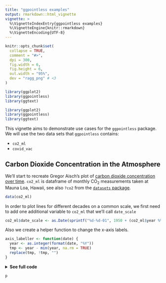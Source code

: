 ```yaml
---
title: "ggpointless examples"
output: rmarkdown::html_vignette
vignette: >
  %\VignetteIndexEntry{ggpointless examples}
  %\VignetteEngine{knitr::rmarkdown}
  %\VignetteEncoding{UTF-8}
---
```


```r
knitr::opts_chunk$set(
  collapse = TRUE,
  comment = "#>",
  dpi = 300,
  fig.width = 6,
  fig.height = 6,
  out.width = "95%",
  dev = "ragg_png" # <3
)

library(ggplot2)
library(ggpointless)
library(ggtext)
```

```r
library(ggplot2)
library(ggpointless)
library(ggtext)
```

This vignette aims to demonstrate use cases for the `ggpointless` package. We will use the two data sets that `ggpointless` contains:

- `co2_ml`
- `covid_vac`

## Carbon Dioxide Concentration in the Atmosphere

We'll start to recreate Gregor Aisch's plot of [carbon dioxide concentration over time](https://blog.datawrapper.de/weekly-chart-carbon-dioxide/). `co2_ml` is dataframe of monthly CO~2~ measurements taken at Mauna Loa, Hawaii, see also `?co2` from the [`datasets` package](https://stat.ethz.ch/R-manual/R-devel/library/datasets/html/00Index.html). 

```r
data(co2_ml)
```

In order to plot lines for different decades on a common scale, we first need to add one additional variable to `co2_ml` that we'll call `date_scale`

``` r
co2_ml$date_scale <- as.Date(sprintf("%d-%d-01", 1950 + (co2_ml$year %% 10), co2_ml$month))
```

Also we create a helper function to change the x-axis labels.

``` r
axis_labeller <- function(date) {
  year <- as.integer(format(date, "%Y"))
  tmp <- year - min(year, na.rm = TRUE)
  replace(tmp, !tmp, "")
}
```


<details><summary><b>See full code</b></summary>
```r
theme_set(theme_minimal())

text_size <- 2.5
text_color <- "#333333"

# layers
p <- ggplot(co2_ml, aes(date_scale, co2_ppm, color = decade))
# sustainability level
p <- p + geom_hline(aes(yintercept = 350),
                    color = "#dbd9db",
                    size = 1)
p <- p + geom_text(aes(x = as.Date("1951-01-01"), y = 348), 
                   label = "sustainable level",
                   size = text_size + .3,
                   color = "#dbd9db",
                   hjust = "left",
                   inherit.aes = FALSE)

p <- p + geom_line()
p <- p + geom_pointless(location = c("first", "last"), size = 2)
# label decade
p <- p + geom_text(
  data = subset(co2_ml, subset = decade != "2020's"),
  aes(label = decade),
  size = text_size,
  stat = "pointless",
  location = "last",
  hjust = "left",
  nudge_x = 40
)
# label at first year in decade
p <- p + geom_text(
  data = subset(co2_ml, subset = decade != "1950's"),
  aes(
    label = year,
    group = decade
  ),
  size = text_size,
  color = text_color,
  stat = "pointless",
  location = "first",
  vjust = "top",
  hjust = "left",
  nudge_y = -2
)

# label at last year in decade
p <- p + geom_text(
  data = subset(co2_ml, subset = !(decade %in% c("1950's", "2020's"))),
  aes(
    label = year,
    group = decade
  ),
  size = text_size,
  color = text_color,
  stat = "pointless",
  location = "maximum",
  vjust = "bottom",
  nudge_y = 1
)

# label the years 2014 to 2018 in the format '%y
p <- p + lapply(2014:2018, function(yrs) {
  geom_text(
    data = subset(co2_ml, subset = year == yrs),
    aes(
      label = sprintf("'%i", year %% 100),
      group = year
    ),
    size = text_size,
    color = text_color,
    stat = "pointless",
    location = "maximum",
    vjust = "bottom",
    nudge_y = 1
  )
})

#  highlight all-time maximum
p <- p + geom_pointless(
  data = subset(co2_ml, subset = decade == "2020's"),
  location = "maximum",
  size = 8,
  shape = 21,
  fill = NA,
  stroke = .9
)

# label all-time maximum
p <- p + ggtext::geom_richtext(
  aes(
    x = date_scale + 500,
    y = co2_ppm - 3,
    group = NULL,
    label = sprintf("**%g ppm**<br>%s %s", round(co2_ppm), month.name[month], year)
  ),
  stat = "pointless",
  location = "maximum",
  size = text_size,
  color = text_color,
  fill = NA,
  label.color = NA
)

# draw curve from all-time maximum to its label
p <- p + geom_curve(
  data = subset(co2_ml, subset = decade == "2020's"),
  aes(
    x = date_scale + 90,
    xend = date_scale + 500,
    y = co2_ppm + 2,
    yend = co2_ppm + 2
  ),
  stat = "pointless",
  location = "maximum",
  curvature = -.4,
  size = .35,
  color = text_color,
  inherit.aes = FALSE
)

# scales
p <- p + scale_x_date(
  breaks = as.Date(sprintf("%i-01-01", c(1950:1960))),
  labels = axis_labeller,
  expand = expansion(mult = c(0.01, -.03)),
  limits = as.Date(sprintf("%i-01-01", c(1950, 1961))))

# colors
p <- p + scale_color_manual(
    values = c(
      '#f4ae1b',
      '#e99950',
      '#dc8471',
      '#cc708f',
      '#b85baa',
      '#9f46c6',
      '#7a31e1',
      '#311dfc'
    )
  )

# title, subtitle, caption
p <- p + 
  labs(title = "Carbon Dioxide Concentration in the Atmosphere",
       subtitle = "Each line represents one decade, from 1958 to 2022. CO2 concentration is measured in\nparts per million* (ppm).",
       caption = "*The mole fraction of CO2, expressed as parts per million (ppm) is the number of molecules of CO2 in every million\nmolecules of dried air (water vapor removed). The 'sustainable level' of 350ppm, equivalent to the 1990 levels, has\nbeen identified by UN climate scientists.\nSource: National Oceanic & Atmospheric Adm. (NOAA)",
       x = "Years into decade",
       y = "ppm")

# theme
p <- p + theme(axis.ticks.length.x = unit(0, "mm"))
p <- p + theme(axis.ticks.length.y = unit(0, "mm"))
p <- p + theme(axis.title.x = element_text(hjust = 1))
p <- p + theme(axis.title.y = element_text(hjust = 1, angle = 0))
p <- p + theme(panel.grid.minor = element_blank())
p <- p + theme(legend.position = "none")
p <- p + theme(text = element_text(size = 9, color = text_color))
p <- p + theme(plot.title.position = "plot")
p <- p + theme(plot.title = element_text(face = "bold"))
p <- p + theme(plot.caption = element_text(hjust = 0))
p <- p + theme(plot.caption.position = "plot")
# https://stackoverflow.com/a/17312440/8583393
p <- p + theme(axis.title = element_text(size = text_size * 1/0.352777778))

```
</details>

```r
p
```




